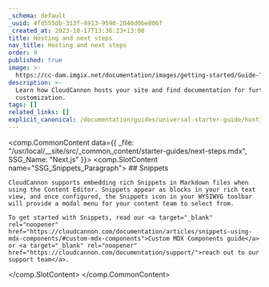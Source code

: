 ```yaml
---
_schema: default
_uuid: 4fd555db-313f-4913-9590-2046d0be806f
_created_at: 2023-10-17T13:36:23+13:00
title: Hosting and next steps
nav_title: Hosting and next steps
order: 9
published: true
image: >-
  https://cc-dam.imgix.net/documentation/images/getting-started/Guide-Thumbnails/CloudCannon-Getting-Started-Thumbnail-Nextjs.png
description: >-
  Learn how CloudCannon hosts your site and find documentation for further site
  customization.
tags: []
related_links: []
explicit_canonical: /documentation/guides/universal-starter-guide/hosting-and-next-steps/
---
```

<comp.CommonContent data={{ _file: "/usr/local/__site/src/_common_content/starter-guides/next-steps.mdx", SSG_Name: "Next.js" }}>
  <comp.SlotContent name="SSG_Snippets_Paragraph">
    ## Snippets

    CloudCannon supports embedding rich Snippets in Markdown files when using the Content Editor. Snippets appear as blocks in your rich text view, and once configured, the Snippets icon in your WYSIWYG toolbar will provide a modal menu for your content team to select from.

    To get started with Snippets, read our <a target="_blank" rel="noopener" href="https://cloudcannon.com/documentation/articles/snippets-using-mdx-components/#custom-mdx-components">Custom MDX Components guide</a> or <a target="_blank" rel="noopener" href="https://cloudcannon.com/documentation/support/">reach out to our support team</a>.

  </comp.SlotContent>
</comp.CommonContent>